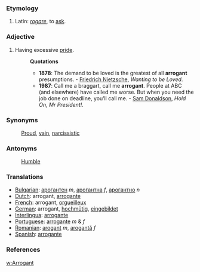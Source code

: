 ===Etymology===
#Latin: ''[[rogare]]'', to [[ask]].

===Adjective===
#Having excessive [[pride]].
#:'''Quotations'''
#:* '''1878''': The demand to be loved is the greatest of all '''arrogant''' presumptions. - [[w:Friedrich Nietzsche|Friedrich Nietzsche]], ''Wanting to be Loved''.
#:* '''1987''': Call me a braggart, call me '''arrogant'''. People at ABC (and elsewhere) have called me worse. But when you need the job done on deadline, you’ll call me. - [[w:Sam Donaldson|Sam Donaldson]], ''Hold On, Mr President!''.

===Synonyms===
:[[Proud]], [[vain]], [[narcissistic]] 

===Antonyms===
:[[Humble]]

===Translations===
*[[Bulgarian]]: [[арогантен]] ''m'', [[арогантна]] ''f'', [[арогантно]] ''n''
*[[Dutch]]: arrogant, [[arrogante]]
*[[French]]: arrogant, [[orgueilleux]]
*[[German]]: arrogant, [[hochmütig]], [[eingebildet]]
*[[Interlingua]]: [[arrogante]]
*[[Portuguese]]: [[arrogante]] ''m'' & ''f''
*[[Romanian]]: [[arogant]] ''m'', [[arogantă]] ''f''
*[[Spanish]]: [[arrogante]]

===References===
[[w:Arrogant]]